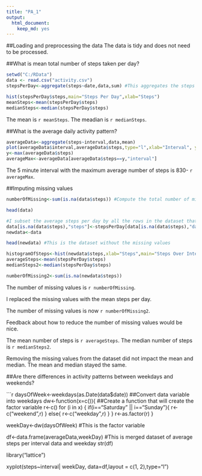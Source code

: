 ```yaml
---
title: "PA_1"
output:
  html_document:
    keep_md: yes
---
```


##Loading and preprocessing the data
The data is tidy and does not need to be processed.

##What is mean total number of steps taken per day?
```r
setwd("C:/RData")
data <- read.csv("activity.csv") 
stepsPerDay<-aggregate(steps~date,data,sum) #This aggregates the steps by total per day

hist(stepsPerDay$steps,main="Steps Per Day",xlab="Steps")
meanSteps<-mean(stepsPerDay$steps)
medianSteps<-median(stepsPerDay$steps)

```
The mean is `r meanSteps`.
The meadian is `r medianSteps`.

##What is the average daily activity pattern?
```r
averageData<-aggregate(steps~interval,data,mean)
plot(averageData$interval,averageData$steps,type="l",xlab="Interval", ylab="Steps",main="Steps Over Intervals")
y<-max(averageData$steps)
averageMax<-averageData[averageData$steps==y,"interval"]
```


The 5 minute interval with the maximum average number of steps is 830- `r averageMax`.

##Imputing missing values
```r
numberOfMissing<-sum(is.na(data$steps)) #Compute the total number of missing values

head(data)

#I subset the average steps per day by all the rows in the dataset that are NA by date under the column steps
data[is.na(data$steps),"steps"]<-stepsPerDay[data[is.na(data$steps),"date"],"steps"]
newdata<-data

head(newdata) #This is the dataset without the missing values

histogramOfSteps<-hist(newdata$steps,xlab="Steps",main="Steps Over Intervals")
averageSteps<-mean(stepsPerDay$steps)
medianSteps2<-median(stepsPerDay$steps)

numberOfMissing2<-sum(is.na(newdata$steps))
```
The number of missing values is `r numberOfMissing`.

I replaced the missing values with the mean steps per day. 

The number of missing values is now `r numberOfMissing2`.

Feedback about how to reduce the number of missing values would be nice. 

The mean number of steps is `r averageSteps`.
The median number of steps is `r medianSteps2`.

Removing the missing values from the dataset did not impact the mean and median. The mean and median stayed the same.

##Are there differences in activity patterns between weekdays and weekends?

```r

daysOfWeek<-weekdays(as.Date(data$date)) ##Convert data variable into weekdays
dw<-function(x=c()){ ##Create a function that will create the factor variable
  r<-c()
  for (i in x) {
    if(i=="Saturday" || i=="Sunday"){
      r<-c("weekend",r)
    }
    else{
      r<-c("weekday",r)
    }
  }
 r<-as.factor(r) 
}

weekDay<-dw(daysOfWeek) #This is the factor variable

df<-data.frame(averageData,weekDay) #This is merged dataset of average steps per interval data and weekday 
str(df)

library("lattice")

xyplot(steps~interval| weekDay, data=df,layout = c(1, 2),type="l")


